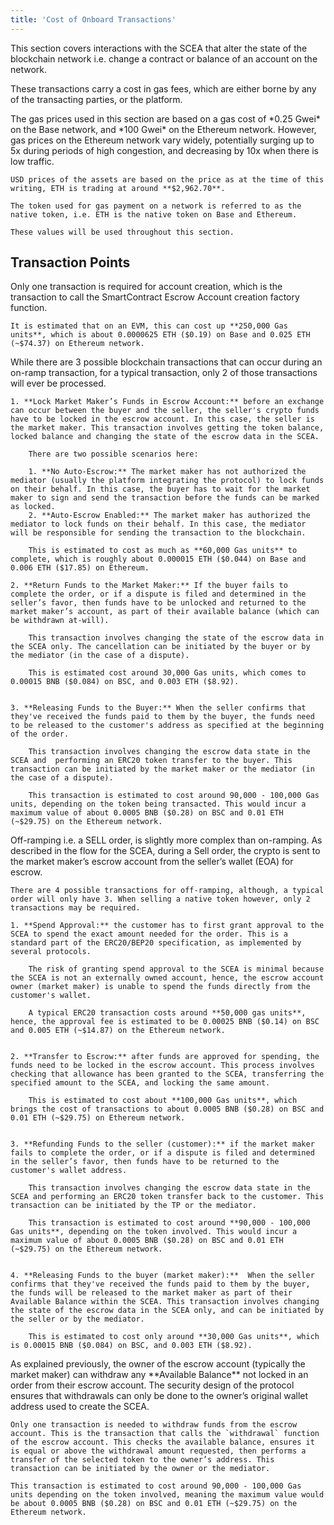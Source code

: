 ```yaml
---
title: 'Cost of Onboard Transactions'
---
```


This section covers interactions with the SCEA that alter the state of the blockchain network i.e. change a contract or balance of an account on the network.

These transactions carry a cost in gas fees, which are either borne by any of the transacting parties, or the platform.

<Note>
    The gas prices used in this section are based on a gas cost of *0.25 Gwei* on the Base network, and *100 Gwei* on the Ethereum network. However, gas prices on the Ethereum network vary widely, potentially surging up to 5x during periods of high congestion, and decreasing by 10x when there is low traffic.

    USD prices of the assets are based on the price as at the time of this writing, ETH is trading at around **$2,962.70**.

    The token used for gas payment on a network is referred to as the native token, i.e. ETH is the native token on Base and Ethereum.
    
    These values will be used throughout this section.
</Note>

## Transaction Points

<AccordionGroup>
<Accordion title="Point 1: Escrow Account Creation">
    Only one transaction is required for account creation, which is the transaction to call the SmartContract Escrow Account creation factory function.
    
    It is estimated that on an EVM, this can cost up **250,000 Gas units**, which is about 0.0000625 ETH ($0.19) on Base and 0.025 ETH (~$74.37) on Ethereum network.
</Accordion>
<Accordion title="Point 2: On-ramp order (buying crypto)">
    While there are 3 possible blockchain transactions that can occur during an on-ramp transaction, for a typical transaction, only 2 of those transactions will ever be processed.

    1. **Lock Market Maker’s Funds in Escrow Account:** before an exchange can occur between the buyer and the seller, the seller's crypto funds have to be locked in the escrow account. In this case, the seller is the market maker. This transaction involves getting the token balance, locked balance and changing the state of the escrow data in the SCEA.
        
        There are two possible scenarios here:
        
        1. **No Auto-Escrow:** The market maker has not authorized the mediator (usually the platform integrating the protocol) to lock funds on their behalf. In this case, the buyer has to wait for the market maker to sign and send the transaction before the funds can be marked as locked.
        2. **Auto-Escrow Enabled:** The market maker has authorized the mediator to lock funds on their behalf. In this case, the mediator will be responsible for sending the transaction to the blockchain.
        
        This is estimated to cost as much as **60,000 Gas units** to complete, which is roughly about 0.000015 ETH ($0.044) on Base and 0.006 ETH ($17.85) on Ethereum.
        
    2. **Return Funds to the Market Maker:** If the buyer fails to complete the order, or if a dispute is filed and determined in the seller’s favor, then funds have to be unlocked and returned to the market maker’s account, as part of their available balance (which can be withdrawn at-will).
        
        This transaction involves changing the state of the escrow data in the SCEA only. The cancellation can be initiated by the buyer or by the mediator (in the case of a dispute).
        
        This is estimated cost around 30,000 Gas units, which comes to 0.00015 BNB ($0.084) on BSC, and 0.003 ETH ($8.92).
        

    3. **Releasing Funds to the Buyer:** When the seller confirms that they've received the funds paid to them by the buyer, the funds need to be released to the customer's address as specified at the beginning of the order. 
        
        This transaction involves changing the escrow data state in the SCEA and  performing an ERC20 token transfer to the buyer. This transaction can be initiated by the market maker or the mediator (in the case of a dispute).
        
        This transaction is estimated to cost around 90,000 - 100,000 Gas units, depending on the token being transacted. This would incur a maximum value of about 0.0005 BNB ($0.28) on BSC and 0.01 ETH (~$29.75) on the Ethereum network.
</Accordion>
<Accordion title="Point 3: Off-ramp order (selling crypto)">
    Off-ramping i.e. a SELL order, is slightly more complex than on-ramping. As described in the flow for the SCEA, during a Sell order, the crypto is sent to the market maker’s escrow account from the seller’s wallet (EOA) for escrow.

    There are 4 possible transactions for off-ramping, although, a typical order will only have 3. When selling a native token however, only 2 transactions may be required.

    1. **Spend Approval:** the customer has to first grant approval to the SCEA to spend the exact amount needed for the order. This is a standard part of the ERC20/BEP20 specification, as implemented by several protocols. 
        
        The risk of granting spend approval to the SCEA is minimal because the SCEA is not an externally owned account, hence, the escrow account owner (market maker) is unable to spend the funds directly from the customer's wallet.
        
        A typical ERC20 transaction costs around **50,000 gas units**, hence, the approval fee is estimated to be 0.00025 BNB ($0.14) on BSC and 0.005 ETH (~$14.87) on the Ethereum network.
        

    2. **Transfer to Escrow:** after funds are approved for spending, the funds need to be locked in the escrow account. This process involves checking that allowance has been granted to the SCEA, transferring the specified amount to the SCEA, and locking the same amount. 
        
        This is estimated to cost about **100,000 Gas units**, which brings the cost of transactions to about 0.0005 BNB ($0.28) on BSC and 0.01 ETH (~$29.75) on Ethereum network.
        

    3. **Refunding Funds to the seller (customer):** if the market maker fails to complete the order, or if a dispute is filed and determined in the seller’s favor, then funds have to be returned to the customer's wallet address. 
        
        This transaction involves changing the escrow data state in the SCEA and performing an ERC20 token transfer back to the customer. This transaction can be initiated by the TP or the mediator. 
        
        This transaction is estimated to cost around **90,000 - 100,000 Gas units**, depending on the token involved. This would incur a maximum value of about 0.0005 BNB ($0.28) on BSC and 0.01 ETH (~$29.75) on the Ethereum network.
        

    4. **Releasing Funds to the buyer (market maker):**  When the seller confirms that they've received the funds paid to them by the buyer, the funds will be released to the market maker as part of their Available Balance within the SCEA. This transaction involves changing the state of the escrow data in the SCEA only, and can be initiated by the seller or by the mediator.
        
        This is estimated to cost only around **30,000 Gas units**, which is 0.00015 BNB ($0.084) on BSC, and 0.003 ETH ($8.92). 
</Accordion>
<Accordion title="Point 4: Withdrawals from Escrow">
    As explained previously, the owner of the escrow account (typically the market maker) can withdraw any **Available Balance** not locked in an order from their escrow account. The security design of the protocol ensures that withdrawals can only be done to the owner’s original wallet address used to create the SCEA.

    Only one transaction is needed to withdraw funds from the escrow account. This is the transaction that calls the `withdrawal` function of the escrow account. This checks the available balance, ensures it is equal or above the withdrawal amount requested, then performs a transfer of the selected token to the owner’s address. This transaction can be initiated by the owner or the mediator. 

    This transaction is estimated to cost around 90,000 - 100,000 Gas units depending on the token involved, meaning the maximum value would be about 0.0005 BNB ($0.28) on BSC and 0.01 ETH (~$29.75) on the Ethereum network.
</Accordion>
</AccordionGroup>



    

